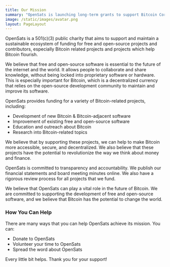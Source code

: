 ```yaml
---
title: Our Mission
summary: "OpenSats is launching long-term grants to support Bitcoin Core contributors and similar load-bearing internet people"
image: /static/images/avatar.png
layout: PageLayout
---
```


OpenSats is a 501(c)(3) public charity that aims to support and maintain a
sustainable ecosystem of funding for free and open-source projects and
contributors, especially Bitcoin related projects and projects which help
Bitcoin flourish.

We believe that free and open-source software is essential to the future of the
internet and the world. It allows people to collaborate and share knowledge,
without being locked into proprietary software or hardware. This is especially
important for Bitcoin, which is a decentralized currency that relies on the
open-source development community to maintain and improve its software.

OpenSats provides funding for a variety of Bitcoin-related projects, including:

- Development of new Bitcoin & Bitcoin-adjacent software
- Improvement of existing free and open-source software
- Education and outreach about Bitcoin 
- Research into Bitcoin-related topics

We believe that by supporting these projects, we can help to make Bitcoin more
accessible, secure, and decentralized. We also believe that these projects have
the potential to revolutionize the way we think about money and finance.

OpenSats is committed to transparency and accountability. We publish our
financial statements and board meeting minutes online. We also have a rigorous
review process for all projects that we fund.

We believe that OpenSats can play a vital role in the future of Bitcoin. We are
committed to supporting the development of free and open-source software, and we
believe that Bitcoin has the potential to change the world.

### How You Can Help

There are many ways that you can help OpenSats achieve its mission. You can:

- Donate to OpenSats
- Volunteer your time to OpenSats
- Spread the word about OpenSats

Every little bit helps. Thank you for your support!